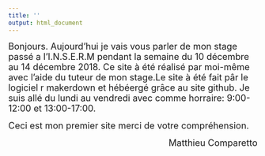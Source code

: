 ```yaml
---
title: ''
output: html_document
---
```


<p><font size="4"> 
Bonjours. Aujourd'hui je vais vous parler de mon stage passé a l'I.N.S.E.R.M pendant la semaine du 10 décembre au 14 décembre 2018. Ce site à été réalisé par moi-même avec l'aide du tuteur de mon stage.Le site à été fait pâr le logiciel r makerdown et hébéergé grâce au site github. Je suis allé du lundi au vendredi avec comme horraire: 9:00-12:00 et 13:00-17:00.
</font></p>



<p><font size="4">
Ceci est mon premier site merci de votre compréhension.
</font></p>





<div align="right">
<p><font size="4">
Matthieu Comparetto 
</font></p>
